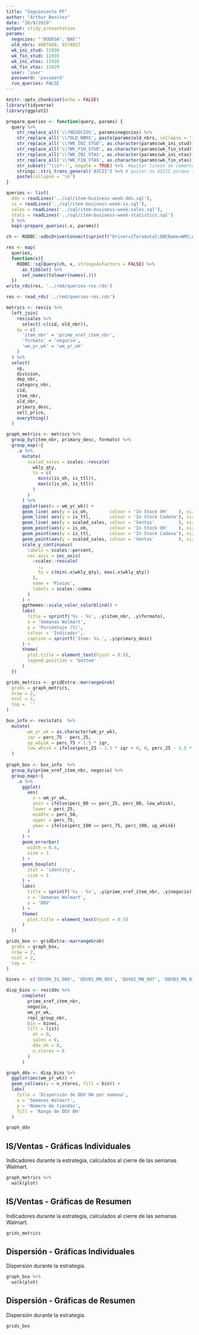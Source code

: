 ```yaml
---
title: "Seguimiento PF"
author: "Arthur Benitez"
date: "26/9/2019"
output: slidy_presentation
params:
  negocios: "'BODEGA','BAE'"
  old_nbrs: 4007408, 9574857
  wk_ini_stud: 11930
  wk_fin_stud: 11935
  wk_ini_vtas: 11926
  wk_fin_vtas: 11929
  user: 'user'
  password: 'password'
  run_queries: FALSE
---
```


```r
knitr::opts_chunk$set(echo = FALSE)
library(tidyverse)
library(ggplot2)
```

```r
prepare_queries <- function(query, params) {
  query %>% 
    str_replace_all('\\?NEGOCIOS', params$negocios) %>%
    str_replace_all('\\?OLD_NBRS', paste(params$old_nbrs, collapse = ',')) %>%
    str_replace_all('\\?WK_INI_STUD', as.character(params$wk_ini_stud)) %>%
    str_replace_all('\\?WK_FIN_STUD', as.character(params$wk_fin_stud)) %>%
    str_replace_all('\\?WK_INI_VTAS', as.character(params$wk_ini_vtas)) %>%
    str_replace_all('\\?WK_FIN_VTAS', as.character(params$wk_fin_vtas)) %>%
    str_subset('^\\s*--', negate = TRUE) %>%  #quitar lineas de comentarios
    stringi::stri_trans_general('ASCII') %>% # quitar no ASCII porque truena en producción
    paste(collapse = '\n')
}

queries <- list(
  ddv = readLines('../sql/item-business-week-ddv.sql'),
  is = readLines('../sql/item-business-week-is.sql'),
  sales = readLines('../sql/item-business-week-sales.sql'),
  stats = readLines('../sql/item-business-week-statistics.sql')
  ) %>%
  map(~prepare_queries(.x, params))

ch <- RODBC::odbcDriverConnect(sprintf("Driver={Teradata};DBCName=WM3;AUTHENTICATION=ldap;AUTHENTICATIONPARAMETER=%s@@%s", params$user, params$password))

res <- map(
  queries,
  function(x){
    RODBC::sqlQuery(ch, x, stringsAsFactors = FALSE) %>% 
      as_tibble() %>% 
      set_names(tolower(names(.)))
  })
write_rds(res, '../rmd/queries-res.rds')
```

```r
res <- read_rds('../rmd/queries-res.rds')
```

```r
metrics <- res$is %>% 
  left_join(
    res$sales %>% 
      select(-c(cid, old_nbr)),
    by = c(
      'item_nbr' = 'prime_xref_item_nbr',
      'formato' = 'negocio',
      'wm_yr_wk' = 'wm_yr_wk'
    )
  ) %>% 
  select(
    vp,
    division,
    dep_nbr,
    category_nbr,
    cid,
    item_nbr,
    old_nbr,
    primary_desc,
    sell_price,
    everything()
  )

graph_metrics <- metrics %>% 
  group_by(item_nbr, primary_desc, formato) %>% 
  group_map(~{
    .x %>% 
      mutate(
        scaled_sales = scales::rescale(
          wkly_qty,
          to = c(
            min(c(is_oh, is_ttl)),
            max(c(is_oh, is_ttl))
          )
        )
      ) %>% 
      ggplot(aes(x = wm_yr_wk)) + 
      geom_line( aes(y = is_oh,        colour = 'In Stock OH'    ), size = 1) + 
      geom_line( aes(y = is_ttl,       colour = 'In Stock Cadena'), size = 1) + 
      geom_line( aes(y = scaled_sales, colour = 'Ventas'         ), size = 1) + 
      geom_point(aes(y = is_oh,        colour = 'In Stock OH'    ), size = 2) + 
      geom_point(aes(y = is_ttl,       colour = 'In Stock Cadena'), size = 2) + 
      geom_point(aes(y = scaled_sales, colour = 'Ventas'         ), size = 2) + 
      scale_y_continuous(
        labels = scales::percent,
        sec.axis = sec_axis(
          ~scales::rescale(
            .,
            to = c(min(.x$wkly_qty), max(.x$wkly_qty))
          ),
          name = 'Piezas',
          labels = scales::comma
        )
      ) + 
      ggthemes::scale_color_colorblind() + 
      labs(
        title = sprintf('%s - %s', .y$item_nbr, .y$formato),
        x = 'Semanas Walmart',
        y = 'Porcentaje (%)',
        colour = 'Indicador',
        caption = sprintf('Item: %s.', .y$primary_desc)
      ) + 
      theme(
        plot.title = element_text(hjust = 0.5),
        legend.position = 'bottom'
      )
  })

grids_metrics <- gridExtra::marrangeGrob(
  grobs = graph_metrics,
  nrow = 2,
  ncol = 2,
  top =  ''
)
```

```r
box_info <- res$stats  %>% 
  mutate(
        wm_yr_wk = as.character(wm_yr_wk),
        iqr = perc_75 - perc_25,
        up_whisk = perc_75 + 1.5 * iqr,
        low_whisk = ifelse(perc_25 - 1.5 * iqr < 0, 0, perc_25 - 1.5 * iqr)
  )
  
graph_box <- box_info  %>% 
  group_by(prime_xref_item_nbr, negocio) %>% 
  group_map(~{
    .x %>% 
      ggplot(
        aes(
          x = wm_yr_wk,
          ymin = ifelse(perc_00 == perc_25, perc_00, low_whisk),
          lower = perc_25,
          middle = perc_50,
          upper = perc_75,
          ymax = ifelse(perc_100 == perc_75, perc_100, up_whisk)
        )
      ) + 
      geom_errorbar(
        width = 0.4,
        size = 1
      ) + 
      geom_boxplot(
        stat = 'identity',
        size = 1
      ) + 
      labs(
        title = sprintf('%s - %s', .y$prime_xref_item_nbr, .y$negocio),
        x = 'Semanas Walmart',
        y = 'DDV'
      ) + 
      theme(
        plot.title = element_text(hjust = 0.5)
      )
  })

grids_box <- gridExtra::marrangeGrob(
  grobs = graph_box,
  nrow = 2,
  ncol = 2,
  top =  ''
)
```

```r
bines <- c('DDV00_IG_000', 'DDV01_MN_003', 'DDV02_MN_007', 'DDV03_MN_014', 'DDV04_MN_021', 'DDV05_MN_028', 'DDV06_MN_035', 'DDV07_MN_050', 'DDV08_MN_075', 'DDV09_MN_100', 'DDV10_MN_150', 'DDV11_MN_250', 'DDV12_MN_350', 'DDV13_MN_450', 'DDV14_MY_450')

disp_bins <- res$ddv %>% 
      complete(
        prime_xref_item_nbr,
        negocio,
        wm_yr_wk,
        repl_group_nbr,
        bin = bines,
        fill = list(
          oh = 0,
          sales = 0,
          ddv_oh = 0,
          n_stores = 0
        )
      )

graph_ddv <- disp_bins %>% 
  ggplot(aes(wm_yr_wk)) +
  geom_col(aes(y = n_stores, fill = bin)) + 
  labs(
    title = 'Dispersión de DDV OH por semana',
    x = 'Semanas Walmart',
    y = 'Número de tiendas',
    fill = 'Rango de DDV OH'
  )

graph_ddv
```

## IS/Ventas - Gráficas Individuales

Indicadores durante la estrategia, calculados al cierre de las semanas Walmart.

```r
graph_metrics %>%
  walk(plot)
```

## IS/Ventas - Gráficas de Resumen

Indicadores durante la estrategia, calculados al cierre de las semanas Walmart.

```r
grids_metrics
```

## Dispersión - Gráficas Individuales

Dispersión durante la estrategia.

```r
graph_box %>%
  walk(plot)
```

## Dispersión - Gráficas de Resumen

Dispersión durante la estrategia.

```r
grids_box
```
